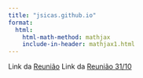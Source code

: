 ```yaml
---
title: "jsicas.github.io"
format:
  html:
    html-math-method: mathjax
    include-in-header: mathjax1.html
---
```


Link da [Reunião](scripts/ic/funcionais_agregados.qmd)
Link da [Reunião 31/10](scripts/ic/funcionais_agregados.qmd)


